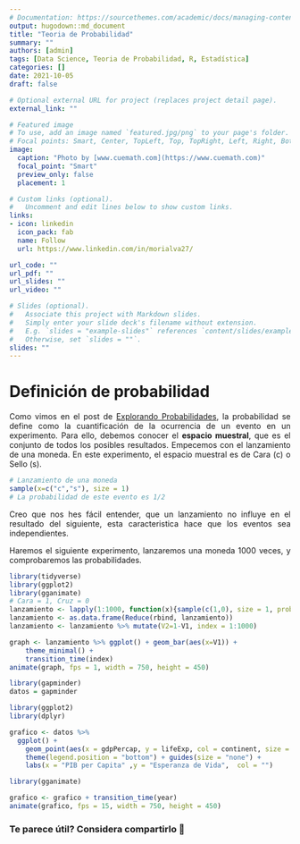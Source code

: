 ```yaml
---
# Documentation: https://sourcethemes.com/academic/docs/managing-content/
output: hugodown::md_document
title: "Teoria de Probabilidad"
summary: ""
authors: [admin]
tags: [Data Science, Teoria de Probabilidad, R, Estadística]
categories: []
date: 2021-10-05
draft: false

# Optional external URL for project (replaces project detail page).
external_link: ""

# Featured image
# To use, add an image named `featured.jpg/png` to your page's folder.
# Focal points: Smart, Center, TopLeft, Top, TopRight, Left, Right, BottomLeft, Bottom, BottomRight.
image:
  caption: "Photo by [www.cuemath.com](https://www.cuemath.com)"
  focal_point: "Smart"
  preview_only: false
  placement: 1

# Custom links (optional).
#   Uncomment and edit lines below to show custom links.
links:
- icon: linkedin
  icon_pack: fab
  name: Follow
  url: https://www.linkedin.com/in/morialva27/

url_code: ""
url_pdf: ""
url_slides: ""
url_video: ""

# Slides (optional).
#   Associate this project with Markdown slides.
#   Simply enter your slide deck's filename without extension.
#   E.g. `slides = "example-slides"` references `content/slides/example-slides.md`.
#   Otherwise, set `slides = ""`.
slides: ""
---
```

<div style="text-align: justify">

# Definición de probabilidad

Como vimos en el post de [Explorando Probabilidades](https://www.dmorialva.com/post/explorando-informacion/), la probabilidad se define como la cuantificación de la ocurrencia de un evento en un experimento. Para ello, debemos conocer el **espacio muestral**, que es el conjunto de todos los posibles resultados. Empecemos con el lanzamiento de una moneda. En este experimento, el espacio muestral es de Cara (c) o Sello (s). 

```r
# Lanzamiento de una moneda
sample(x=c("c","s"), size = 1)
# La probabilidad de este evento es 1/2
```

Creo que nos hes fácil entender, que un lanzamiento no influye en el resultado del siguiente, esta caracteristica hace que los eventos sea independientes. 

Haremos el siguiente experimento, lanzaremos una moneda 1000 veces, y comprobaremos las probabilidades.
```r
library(tidyverse)
library(ggplot2)
library(gganimate)
# Cara = 1, Cruz = 0
lanzamiento <- lapply(1:1000, function(x){sample(c(1,0), size = 1, prob=c(0.5,0.5))})
lanzamiento <- as.data.frame(Reduce(rbind, lanzamiento))
lanzamiento <- lanzamiento %>% mutate(V2=1-V1, index = 1:1000)

graph <- lanzamiento %>% ggplot() + geom_bar(aes(x=V1)) +
    theme_minimal() +
    transition_time(index)
animate(graph, fps = 1, width = 750, height = 450)

```


```r
library(gapminder)
datos = gapminder

library(ggplot2)
library(dplyr)

grafico <- datos %>%
  ggplot() + 
    geom_point(aes(x = gdpPercap, y = lifeExp, col = continent, size = pop), alpha = 0.8) + theme_minimal() + 
    theme(legend.position = "bottom") + guides(size = "none") + 
    labs(x = "PIB per Capita" ,y = "Esperanza de Vida",  col = "") 

library(gganimate)

grafico <- grafico + transition_time(year)
animate(grafico, fps = 15, width = 750, height = 450)

```

<div/>

### Te parece útil? Considera compartirlo 🙌
